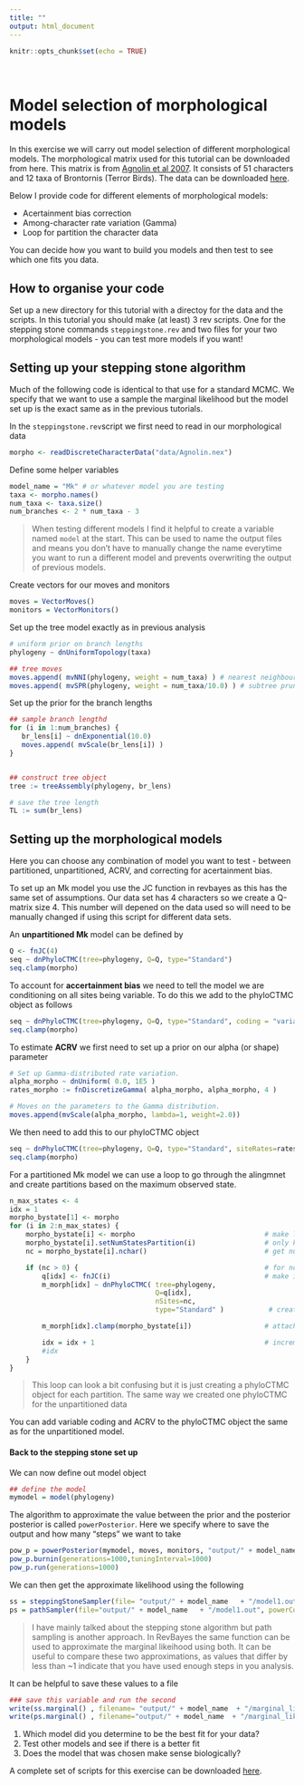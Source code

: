```yaml
---
title: ""
output: html_document
---
```


```r
knitr::opts_chunk$set(echo = TRUE)
```

\

# Model selection of morphological models

In this exercise we will carry out model selection of different morphological models. The morphological matrix used for this tutorial can be downloaded from here. This matrix is from [Agnolin et al 2007](http://revista.macn.gob.ar/ojs/index.php/RevMus/article/view/349/333). It consists of 51 characters and 12 taxa of Brontornis (Terror Birds). The data can be downloaded [here](data/Agnolin.nex).


Below I provide code for different elements of morphological models:

- Acertainment bias correction
- Among-character rate variation (Gamma)
- Loop for partition the character data 


You can decide how you want to build you models and then test to see which one fits you data. 


## How to organise your code
Set up a new directory for this tutorial with a directoy for the data and the scripts. In this tutorial you should make (at least) 3 rev scripts. One for the stepping stone commands `steppingstone.rev` and two files for your two morphological models - you can test more models if you want! 




## Setting up your stepping stone algorithm

Much of the following code is identical to that use for a standard MCMC. We specify that we want to use a sample the marginal likelihood but the model set up is the exact same as in the previous tutorials. 

In the `steppingstone.rev`script we first need to read in our morphological data 

```r
morpho <- readDiscreteCharacterData("data/Agnolin.nex")
```

Define some helper variables


```r
model_name = "Mk" # or whatever model you are testing
taxa <- morpho.names()
num_taxa <- taxa.size()
num_branches <- 2 * num_taxa - 3
```
> When testing different models I find it helpful to create a variable named `model` at the start. This can be used to name the output files and means you don't have to manually change the name everytime you want to run a different model and prevents overwriting the output of previous models.

Create vectors for our moves and monitors

```r
moves = VectorMoves()
monitors = VectorMonitors()
```

Set up the tree model exactly as in previous analysis
 
```r
# uniform prior on branch lengths
phylogeny ~ dnUniformTopology(taxa)

## tree moves
moves.append( mvNNI(phylogeny, weight = num_taxa) ) # nearest neighbour interchange
moves.append( mvSPR(phylogeny, weight = num_taxa/10.0) ) # subtree pruning and regrafting
```
Set up the prior for the branch lengths

```r
## sample branch lengthd
for (i in 1:num_branches) {
   br_lens[i] ~ dnExponential(10.0)
   moves.append( mvScale(br_lens[i]) )
}


## construct tree object
tree := treeAssembly(phylogeny, br_lens)

# save the tree length
TL := sum(br_lens)
```

## Setting up the morphological models
Here you can choose any combination of model you want to test - between partitioned, unpartitioned, ACRV, and correcting for acertainment bias. 


To set up an Mk model you use the JC function in revbayes as this has the same set of assumptions. Our data set has 4 characters so we create a Q-matrix size 4. This number will depened on the data used so will need to be manually changed if using this script for different data sets.

An **unpartitioned Mk** model can be defined by

```r
Q <- fnJC(4)
seq ~ dnPhyloCTMC(tree=phylogeny, Q=Q, type="Standard")
seq.clamp(morpho)
```

To account for **accertainment bias** we need to tell the model we are conditioning on all sites being variable. To do this we add to the phyloCTMC object as follows

```r
seq ~ dnPhyloCTMC(tree=phylogeny, Q=Q, type="Standard", coding = "variable")
seq.clamp(morpho)
```

To estimate **ACRV** we first need to set up a prior on our alpha (or shape) parameter

```r
# Set up Gamma-distributed rate variation.
alpha_morpho ~ dnUniform( 0.0, 1E5 )
rates_morpho := fnDiscretizeGamma( alpha_morpho, alpha_morpho, 4 ) 

# Moves on the parameters to the Gamma distribution.
moves.append(mvScale(alpha_morpho, lambda=1, weight=2.0))
```

We then need to add this to our phyloCTMC object 

```r
seq ~ dnPhyloCTMC(tree=phylogeny, Q=Q, type="Standard", siteRates=rates_morpho)
seq.clamp(morpho)
```

For a partitioned Mk model we can use a loop to go through the alingmnet and create partitions based on the maximum observed state.


```r

n_max_states <- 4
idx = 1
morpho_bystate[1] <- morpho
for (i in 2:n_max_states) {
    morpho_bystate[i] <- morpho                                # make local tmp copy of data
    morpho_bystate[i].setNumStatesPartition(i)                 # only keep character blocks with state space equal to size i
    nc = morpho_bystate[i].nchar()                             # get number of characters per character size with i-sized states

    if (nc > 0) {                                              # for non-empty character blocks
        q[idx] <- fnJC(i)                                      # make i-by-i rate matrix
        m_morph[idx] ~ dnPhyloCTMC( tree=phylogeny,
                                    Q=q[idx],
                                    nSites=nc,
                                    type="Standard" )           # create model of evolution for the character block

        m_morph[idx].clamp(morpho_bystate[i])                  # attach the data

        idx = idx + 1                                          # increment counter
        #idx
    }
}

```
> This loop can look a bit confusing but it is just creating a phyloCTMC object for each partition. The same way we created one phyloCTMC for the unpartitioned data


You can add variable coding and ACRV to the phyloCTMC object the same as for the unpartitioned model.

#### Back to the stepping stone set up

We can now define out model object 


```r
## define the model
mymodel = model(phylogeny)
```

The algorithm to approximate the value between the prior and the posterior posterior is called `powerPosterior`. Here we specify where to save the output and how many "steps" we want to take

```r
pow_p = powerPosterior(mymodel, moves, monitors, "output/" + model_name  + "/model1.out", cats=47) 
pow_p.burnin(generations=1000,tuningInterval=1000)
pow_p.run(generations=1000)
```

We can then get the approximate likelihood using the following


```r
ss = steppingStoneSampler(file= "output/" + model_name   + "/model1.out", powerColumnName="power", likelihoodColumnName="likelihood")
ps = pathSampler(file="output/" + model_name   + "/model1.out", powerColumnName="power", likelihoodColumnName="likelihood")
```
> I have mainly talked about the stepping stone algorithm but path sampling is another approach. In RevBayes the same function can be used to approximate the marginal likeihood using both. It can be useful to compare these two approximations, as values that differ by less than ~1 indicate that you have used enough steps in you analysis. 

It can be helpful to save these values to a file

```r
### save this variable and run the second
write(ss.marginal() , filename= "output/" + model_name  + "/marginal_likelihood.csv", "\n", append=TRUE)
write(ps.marginal() , filename="output/" + model_name  + "/marginal_likelihood.csv", "\n", append=TRUE)
```

1. Which model did you determine to be the best fit for your data?
2. Test other models and see if there is a better fit
3. Does the model that was chosen make sense biologically? 


A complete set of scripts for this exercise can be downloaded [here](scripts/steppingstone-scripts.zip).

